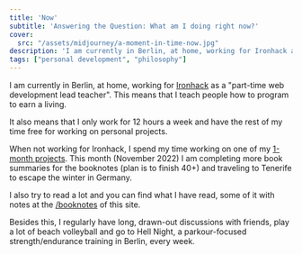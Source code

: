 ```yaml
---
title: 'Now'
subtitle: 'Answering the Question: What am I doing right now?'
cover: 
  src: "/assets/midjourney/a-moment-in-time-now.jpg"
description: 'I am currently in Berlin, at home, working for Ironhack as a "part-time web development lead teacher". This means that I teach people how to program to earn a living. It also means that I only work for 12 hours a week and have the rest of my time free for working on personal projects.'
tags: ["personal development", "philosophy"]
---
```


I am currently in Berlin, at home, working for [Ironhack](https://ironhack.com) as
a "part-time web development lead teacher". This means that I teach people how to program to earn a living.

It also means that I only work for 12 hours a week and have the rest of my time free for working on personal projects. 

When not working for Ironhack, I spend my time working on one of my [1-month projects](/1-month-projects). This month (November 2022) I am completing more book summaries for the booknotes (plan is to finish 40+) and traveling to Tenerife to escape the winter in Germany. 

I also try to read a lot and you can find what I have read, some of it with notes at the [/booknotes](/booknotes) of this site.

Besides this, I regularly have long, drawn-out discussions with friends, play a lot of beach volleyball and go to Hell Night, a parkour-focused strength/endurance training in Berlin, every week.
